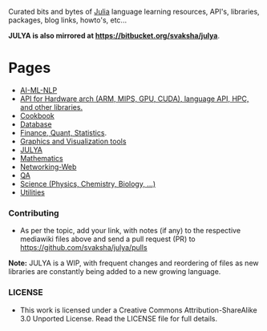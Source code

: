 Curated bits and bytes of [https://github.com/JuliaLang Julia] language learning resources, API's, libraries, packages, blog links, howto's, etc...

'''JULYA is also mirrored at [https://bitbucket.org/svaksha/julya https://bitbucket.org/svaksha/julya]'''.

= Pages =
* [https://github.com/svaksha/julya/blob/master/AI-ML-NLP.mediawiki AI-ML-NLP]
* [https://github.com/svaksha/julya/blob/master/API.mediawiki API for Hardware arch (ARM, MIPS, GPU, CUDA), language API, HPC, and other libraries.]
* [https://github.com/svaksha/julya/blob/master/Cookbook.mediawiki Cookbook]
* [https://github.com/svaksha/julya/blob/master/Database.mediawiki Database]
* [https://github.com/svaksha/julya/blob/master/Finance.mediawiki Finance, Quant, Statistics].
* [https://github.com/svaksha/julya/blob/master/Graphics-Visualization Graphics and Visualization tools]
* [https://github.com/svaksha/julya/blob/master/JULYA.mediawiki JULYA]
* [https://github.com/svaksha/julya/blob/master/Mathematics.mediawiki Mathematics]
* [https://github.com/svaksha/julya/blob/master/Networking-Web.mediawiki Networking-Web]
* [https://github.com/svaksha/julya/blob/master/QA.mediawiki QA]
* [https://github.com/svaksha/julya/blob/master/Science.mediawiki Science (Physics, Chemistry, Biology, ...)]
* [https://github.com/svaksha/julya/blob/master/Utilities.mediawiki Utilities]


=== Contributing ===
* As per the topic, add your link, with notes (if any) to the respective mediawiki files above and send a pull request (PR) to https://github.com/svaksha/julya/pulls
'''Note:''' JULYA is a WIP, with frequent changes and reordering of files as new libraries are constantly being added to a new growing language.


=== LICENSE ===
* This work is licensed under a Creative Commons Attribution-ShareAlike 3.0 Unported License. Read the LICENSE file for full details.


